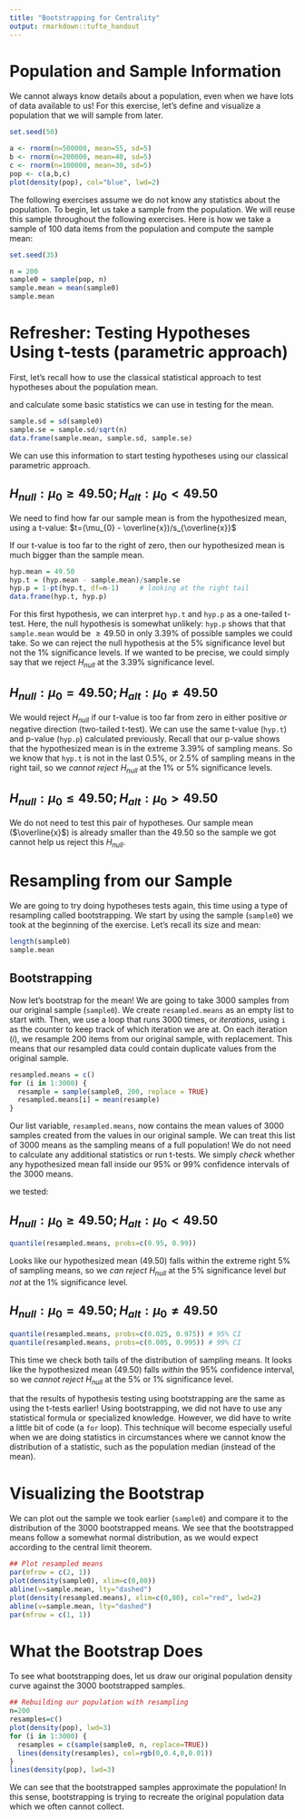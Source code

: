 ```yaml
---
title: "Bootstrapping for Centrality"
output: rmarkdown::tufte_handout
---
```

# Population and Sample Information
We cannot always know details about a population, even when we have lots of data available to us! For this exercise, let's define and visualize a population that we will sample from later.
```r
set.seed(50)
```
```r
a <- rnorm(n=500000, mean=55, sd=5)
b <- rnorm(n=200000, mean=40, sd=5)
c <- rnorm(n=100000, mean=30, sd=5)
pop <- c(a,b,c)
plot(density(pop), col="blue", lwd=2)
```
The following exercises assume we do not know any statistics about the population. To begin, let us take a sample from the population. We will reuse this sample throughout the following exercises.
Here is how we take a sample of 100 data items from the population and compute the sample mean:
```r
set.seed(35)
```
```r
n = 200
sample0 = sample(pop, n)
sample.mean = mean(sample0)
sample.mean
```

# Refresher: Testing Hypotheses Using t-tests (parametric approach)

First, let's recall how to use the classical statistical approach to test hypotheses about the population mean.

\newthought{Let's take a sample} and calculate some basic statistics we can use in testing for the mean.
\marginnote {We compute the sample mean, sample standard deviation, and standard error. Finally, we use `data.frame()` to show the results as a table of information.}
```r
sample.sd = sd(sample0)
sample.se = sample.sd/sqrt(n)
data.frame(sample.mean, sample.sd, sample.se)
```
We can use this information to start testing hypotheses using our classical parametric approach.

## $H_{null}: \mu_{0} \geq 49.50;  H_{alt}: \mu_{0} < 49.50$
We need to find how far our sample mean is from the hypothesized mean, using a t-value:
$t=(\mu_{0} - \overline{x})/s_{\overline{x}}$

If our t-value is too far to the right of zero, then our hypothesized mean is much bigger than the sample mean.
\marginnote{To test this hypothesis, we will first find out our t-value. Then, we use the `pt()` function compute how likely this hypothesis is to be false.}
```r
hyp.mean = 49.50
hyp.t = (hyp.mean - sample.mean)/sample.se
hyp.p = 1-pt(hyp.t, df=n-1)     # looking at the right tail
data.frame(hyp.t, hyp.p)
```
For this first hypothesis, we can interpret `hyp.t` and `hyp.p` as a one-tailed t-test. Here, the null hypothesis is somewhat unlikely: `hyp.p` shows that that `sample.mean` would be $\geq 49.50$ in only 3.39% of possible samples we could take. So we can reject the null hypothesis at the 5% significance level but not the 1% significance levels. If we wanted to be precise, we could simply say that we reject $H_{null}$ at the 3.39% significance level.

## $H_{null}: \mu_{0} = 49.50;  H_{alt}: \mu_{0} \neq 49.50$
We would reject $H_{null}$ if our t-value is too far from zero in either positive *or* negative direction (two-tailed t-test). We can use the same t-value (`hyp.t`) and p-value (`hyp.p`) calculated previously. Recall that our p-value shows that the hypothesized mean is in the extreme 3.39% of sampling means. So we know that `hyp.t` is not in the last 0.5%, or 2.5% of sampling means in the right tail, so we *cannot reject* $H_{null}$ at the 1% or 5% significance levels.

## $H_{null}: \mu_{0} \leq 49.50;  H_{alt}: \mu_{0} > 49.50$

We do not need to test this pair of hypotheses. Our sample mean ($\overline{x}$) is already smaller than the 49.50 so the sample we got cannot help us reject this $H_{null}$.

\pagebreak

# Resampling from our Sample
We are going to try doing hypotheses tests again, this time using a type of resampling called bootstrapping. We start by using the sample (`sample0`) we took at the beginning of the exercise. Let's recall its size and mean:
```r
length(sample0)
sample.mean
```

## Bootstrapping
Now let's bootstrap for the mean! We are going to take 3000 samples from our original sample (`sample0`).
We create `resampled.means` as an empty list to start with. Then, we use a loop that runs 3000 times, or *iterations*, using `i` as the counter to keep track of which iteration we are at. On each iteration (*i*), we resample 200 items from our original sample, with replacement. This means that our resampled data could contain duplicate values from the original sample.
```r
resampled.means = c()
for (i in 1:3000) {
  resample = sample(sample0, 200, replace = TRUE)
  resampled.means[i] = mean(resample)
}
```
Our list variable, `resampled.means`, now contains the mean values of 3000 samples created from the values in our original sample. We can treat this list of 3000 means as the sampling means of a full population! We do not need to calculate any additional statistics or run t-tests. We simply *check* whether any hypothesized mean fall inside our 95% or 99% confidence intervals of the 3000 means.

\newthought{Recall the earlier hypotheses} we tested:

## $H_{null}: \mu_{0} \geq 49.50;  H_{alt}: \mu_{0} < 49.50$
```r
quantile(resampled.means, probs=c(0.95, 0.99))
```
Looks like our hypothesized mean (49.50) falls within the extreme right 5% of sampling means, so we *can reject* $H_{null}$ at the 5% significance level *but not* at the 1% significance level.

## $H_{null}: \mu_{0} = 49.50;  H_{alt}: \mu_{0} \neq 49.50$
```r
quantile(resampled.means, probs=c(0.025, 0.975)) # 95% CI
quantile(resampled.means, probs=c(0.005, 0.995)) # 99% CI
```
This time we check both tails of the distribution of sampling means. It looks like the hypothesized mean (49.50) falls *within* the 95% confidence interval, so we *cannot reject* $H_{null}$ at the 5% or 1% significance level.

\newthought{Note} that the results of hypothesis testing using bootstrapping are the same as using the t-tests earlier! Using bootstrapping, we did not have to use any statistical formula or specialized knowledge. However, we did have to write a little bit of code (a `for` loop). This technique will become especially useful when we are doing statistics in circumstances where we cannot know the distribution of a statistic, such as the population median (instead of the mean).

\pagebreak

# Visualizing the Bootstrap
We can plot out the sample we took earlier (`sample0`) and compare it to the distribution of the 3000 bootstrapped means. We see that the bootstrapped means follow a somewhat normal distribution, as we would expect according to the central limit theorem.
```r
## Plot resampled means
par(mfrow = c(2, 1))
plot(density(sample0), xlim=c(0,80))
abline(v=sample.mean, lty="dashed")
plot(density(resampled.means), xlim=c(0,80), col="red", lwd=2)
abline(v=sample.mean, lty="dashed")
par(mfrow = c(1, 1))
```

\pagebreak

# What the Bootstrap Does
To see what bootstrapping does, let us draw our original population density curve against the 3000 bootstrapped samples.
```r
## Rebuilding our population with resampling
n=200
resamples=c()
plot(density(pop), lwd=3)
for (i in 1:3000) {
  resamples = c(sample(sample0, n, replace=TRUE))
  lines(density(resamples), col=rgb(0,0.4,0,0.01))
}
lines(density(pop), lwd=3)
```

We can see that the bootstrapped samples approximate the population! In this sense, bootstrapping is trying to recreate the original population data which we often cannot collect.
